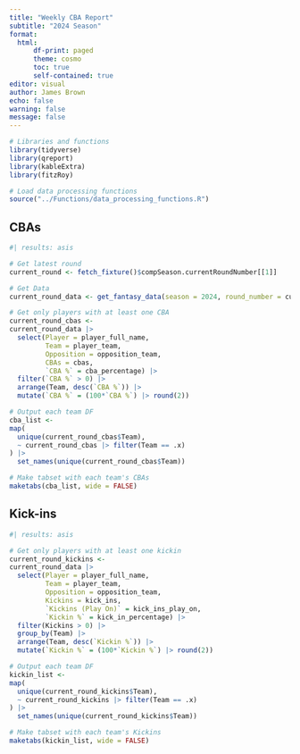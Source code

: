 ```yaml
---
title: "Weekly CBA Report"
subtitle: "2024 Season"
format:
  html:
      df-print: paged
      theme: cosmo
      toc: true
      self-contained: true
editor: visual
author: James Brown
echo: false
warning: false
message: false
---
```


```r
# Libraries and functions
library(tidyverse)
library(qreport)
library(kableExtra)
library(fitzRoy)

# Load data processing functions
source("../Functions/data_processing_functions.R")
```

## CBAs

```r
#| results: asis

# Get latest round
current_round <- fetch_fixture()$compSeason.currentRoundNumber[[1]]

# Get Data
current_round_data <- get_fantasy_data(season = 2024, round_number = current_round)

# Get only players with at least one CBA
current_round_cbas <-
current_round_data |>
  select(Player = player_full_name,
         Team = player_team,
         Opposition = opposition_team,
         CBAs = cbas,
         `CBA %` = cba_percentage) |> 
  filter(`CBA %` > 0) |> 
  arrange(Team, desc(`CBA %`)) |> 
  mutate(`CBA %` = (100*`CBA %`) |> round(2))

# Output each team DF
cba_list <-
map(
  unique(current_round_cbas$Team),
  ~ current_round_cbas |> filter(Team == .x)
) |> 
  set_names(unique(current_round_cbas$Team))

# Make tabset with each team's CBAs
maketabs(cba_list, wide = FALSE)
```

## Kick-ins

```r
#| results: asis

# Get only players with at least one kickin
current_round_kickins <-
current_round_data |>
  select(Player = player_full_name,
         Team = player_team,
         Opposition = opposition_team,
         Kickins = kick_ins,
         `Kickins (Play On)` = kick_ins_play_on,
         `Kickin %` = kick_in_percentage) |> 
  filter(Kickins > 0) |> 
  group_by(Team) |> 
  arrange(Team, desc(`Kickin %`)) |> 
  mutate(`Kickin %` = (100*`Kickin %`) |> round(2))

# Output each team DF
kickin_list <-
map(
  unique(current_round_kickins$Team),
  ~ current_round_kickins |> filter(Team == .x)
) |> 
  set_names(unique(current_round_kickins$Team))

# Make tabset with each team's Kickins
maketabs(kickin_list, wide = FALSE)

```
